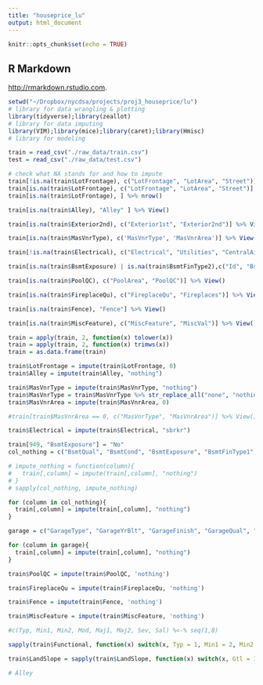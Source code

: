 ```yaml
---
title: "houseprice_lu"
output: html_document
---
```


```r
knitr::opts_chunk$set(echo = TRUE)
```
## R Markdown
 <http://rmarkdown.rstudio.com>.
```r
setwd("~/Dropbox/nycdsa/projects/proj3_houseprice/lu")
# library for data wrangling & plotting
library(tidyverse);library(zeallot)
# library for data imputing
library(VIM);library(mice);library(caret);library(Hmisc)
# library for modeling
```

```r
train = read_csv("./raw_data/train.csv")
test = read_csv("./raw_data/test.csv")
```

```r
# check what NA stands for and how to impute
train[!is.na(train$LotFrontage), c("LotFrontage", "LotArea", "Street")] %>% .[order(.$LotFrontage),] %>% View() 
train[is.na(train$LotFrontage), c("LotFrontage", "LotArea", "Street")] %>% .[order(.$LotFrontage),] %>% View() #So LotFrontage NA is due to LotArea 0, impute with 0
train[is.na(train$LotFrontage), ] %>% nrow()

train[is.na(train$Alley), "Alley" ] %>% View()

train[is.na(train$Exterior2nd), c("Exterior1st", "Exterior2nd")] %>% View()

train[is.na(train$MasVnrType), c('MasVnrType', 'MasVnrArea')] %>% View() # so MasVnrType NA & MasVnrArea NA are due to no masonry veneer, impute with "nothing" 

train[!is.na(train$Electrical), c("Electrical", "Utilities", "CentralAir", "HeatingQC", "Heating")] %>% View()

train[is.na(train$BsmtExposure) | is.na(train$BsmtFinType2),c("Id", "BsmtQual", "BsmtCond", "BsmtExposure", "BsmtFinType1", "BsmtFinSF1", "BsmtFinType2", "BsmtFinSF2","BsmtUnfSF","TotalBsmtSF")] %>% View() # id 949, BsmtExposure should be no, because it has all other basement features, NA here should not mean no basement, impute with "No", rest NA rows impute with Nothing; id 333, BsmtFinType2 is null, but has all other basement features, so here NA means no 2nd finish, but can still impute with Nothing

train[is.na(train$PoolQC), c("PoolArea", "PoolQC")] %>% View()

train[is.na(train$FireplaceQu), c("FireplaceQu", "Fireplaces")] %>% View()

train[is.na(train$Fence), "Fence"] %>% View()

train[is.na(train$MiscFeature), c("MiscFeature", "MiscVal")] %>% View()
```
```r

train = apply(train, 2, function(x) tolower(x))
train = apply(train, 2, function(x) trimws(x))
train = as.data.frame(train)

```
```r
train$LotFrontage = impute(train$LotFrontage, 0)
train$Alley = impute(train$Alley, "nothing")

train$MasVnrType = impute(train$MasVnrType, "nothing")
train$MasVnrType = train$MasVnrType %>% str_replace_all("none", "nothing") 
train$MasVnrArea = impute(train$MasVnrArea, 0)

#train[train$MasVnrArea == 0, c("MasVnrType", "MasVnrArea")] %>% View()

train$Electrical = impute(train$Electrical, "sbrkr")

train[949, "BsmtExposure"] = "No"
col_nothing = c("BsmtQual", "BsmtCond", "BsmtExposure", "BsmtFinType1", "BsmtFinSF1", "BsmtFinType2", "BsmtFinSF2","BsmtUnfSF","TotalBsmtSF")

# impute_nothing = function(column){
#   train[,column] = impute(train[,column], "nothing")
# }
# sapply(col_nothing, impute_nothing)

for (column in col_nothing){
  train[,column] = impute(train[,column], "nothing")
}

garage = c("GarageType", "GarageYrBlt", "GarageFinish", "GarageQual", "GarageCond", "GarageCars","GarageArea")

for (column in garage){
  train[,column] = impute(train[,column], "nothing")
}

train$PoolQC = impute(train$PoolQC, 'nothing')

train$FireplaceQu = impute(train$FireplaceQu, 'nothing')

train$Fence = impute(train$Fence, 'nothing')

train$MiscFeature = impute(train$MiscFeature, 'nothing')

```
```r
#c(Typ, Min1, Min2, Mod, Maj1, Maj2, Sev, Sal) %<-% seq(1,8)

sapply(train$Functional, function(x) switch(x, Typ = 1, Min1 = 2, Min2 = 3, Mod = 4, Maj1 = 5, Maj2 = 6, Sev = 7, Sal = 8))

train$LandSlope = sapply(train$LandSlope, function(x) switch(x, Gtl = 1, Mod = 2, Sev = 3))

```

```r
# Alley
```
